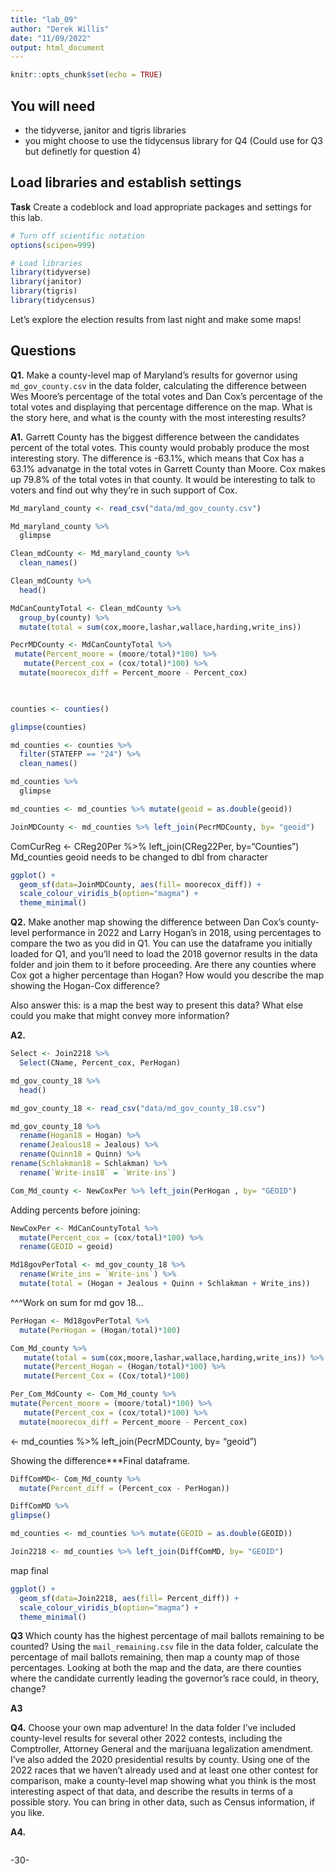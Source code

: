 ```yaml
---
title: "lab_09"
author: "Derek Willis"
date: "11/09/2022"
output: html_document
---
```


```r
knitr::opts_chunk$set(echo = TRUE)
```

## You will need

* the tidyverse, janitor and tigris libraries
* you might choose to use the tidycensus library for Q4 (Could use for Q3 but definetly for question 4)

## Load libraries and establish settings

**Task** Create a codeblock and load appropriate packages and settings for this lab.

```r
# Turn off scientific notation
options(scipen=999)

# Load libraries
library(tidyverse)
library(janitor)
library(tigris)
library(tidycensus)
```

Let's explore the election results from last night and make some maps! 

## Questions 

**Q1.** Make a county-level map of Maryland's results for governor using `md_gov_county.csv` in the data folder, calculating the difference between Wes Moore's percentage of the total votes and Dan Cox's percentage of the total votes and displaying that percentage difference on the map. What is the story here, and what is the county with the most interesting results?

**A1.**  Garrett County has the biggest difference between the candidates percent of the total votes. This county would probably produce the most interesting story. The difference is -63.1%, which means that Cox has a 63.1% advanatge in the total votes in Garrett County than Moore. Cox makes up 79.8% of the total votes in that county. It would be interesting to talk to voters and find out why they're in such support of Cox.   

```r
Md_maryland_county <- read_csv("data/md_gov_county.csv")

```


```r
Md_maryland_county %>% 
  glimpse
```

```r
Clean_mdCounty <- Md_maryland_county %>% 
  clean_names() 
```

```r
Clean_mdCounty %>% 
  head()
```


```r
MdCanCountyTotal <- Clean_mdCounty %>% 
  group_by(county) %>% 
  mutate(total = sum(cox,moore,lashar,wallace,harding,write_ins)) 
```

```r
PecrMDCounty <- MdCanCountyTotal %>% 
 mutate(Percent_moore = (moore/total)*100) %>% 
   mutate(Percent_cox = (cox/total)*100) %>% 
  mutate(moorecox_diff = Percent_moore - Percent_cox)
  
```

```r
```


```r
counties <- counties()

glimpse(counties)
```

```r
md_counties <- counties %>%
  filter(STATEFP == "24") %>% 
  clean_names()
```

```r
md_counties %>% 
  glimpse
```



```r
md_counties <- md_counties %>% mutate(geoid = as.double(geoid))

```


```r
JoinMDCounty <- md_counties %>% left_join(PecrMDCounty, by= "geoid")
```
ComCurReg <- CReg20Per %>% left_join(CReg22Per, by="Counties")
Md_counties geoid needs to be changed to dbl from character 

```r
ggplot() +
  geom_sf(data=JoinMDCounty, aes(fill= moorecox_diff)) +
  scale_colour_viridis_b(option="magma") +
  theme_minimal()
```

**Q2.** Make another map showing the difference between Dan Cox's county-level performance in 2022 and Larry Hogan's in 2018, using percentages to compare the two as you did in Q1. You can use the dataframe you initially loaded for Q1, and you'll need to load the 2018 governor results in the data folder and join them to it before proceeding. Are there any counties where Cox got a higher percentage than Hogan? How would you describe the map showing the Hogan-Cox difference?

Also answer this: is a map the best way to present this data? What else could you make that might convey more information?

**A2.** 

```r
Select <- Join2218 %>% 
  Select(CName, Percent_cox, PerHogan)
```




```r
md_gov_county_18 %>% 
  head()
```

```r
md_gov_county_18 <- read_csv("data/md_gov_county_18.csv")
```
```r
md_gov_county_18 %>% 
  rename(Hogan18 = Hogan) %>% 
  rename(Jealous18 = Jealous) %>% 
  rename(Quinn18 = Quinn) %>% 
rename(Schlakman18 = Schlakman) %>% 
  rename(`Write-ins18` = `Write-ins`)
```
```r
Com_Md_county <- NewCoxPer %>% left_join(PerHogan , by= "GEOID")
```

Adding percents before joining:

```r
NewCoxPer <- MdCanCountyTotal %>% 
  mutate(Percent_cox = (cox/total)*100) %>% 
  rename(GEOID = geoid)
```

```r
Md18govPerTotal <- md_gov_county_18 %>% 
  rename(Write_ins = `Write-ins`) %>% 
  mutate(total = (Hogan + Jealous + Quinn + Schlakman + Write_ins))
```

^^^Work on sum for md gov 18...

```r
PerHogan <- Md18govPerTotal %>% 
  mutate(PerHogan = (Hogan/total)*100)
```


```r
Com_Md_county %>% 
   mutate(total = sum(cox,moore,lashar,wallace,harding,write_ins)) %>% 
   mutate(Percent_Hogan = (Hogan/total)*100) %>% 
   mutate(Percent_Cox = (Cox/total)*100)
```

```r
Per_Com_MdCounty <- Com_Md_county %>% 
mutate(Percent_moore = (moore/total)*100) %>% 
   mutate(Percent_cox = (cox/total)*100) %>% 
  mutate(moorecox_diff = Percent_moore - Percent_cox)

```

<- md_counties %>% left_join(PecrMDCounty, by= "geoid")

Showing the difference***Final dataframe.

```r
DiffComMD<- Com_Md_county %>% 
  mutate(Percent_diff = (Percent_cox - PerHogan))
```
```r
DiffComMD %>% 
glimpse()
```

```r
md_counties <- md_counties %>% mutate(GEOID = as.double(GEOID))
```

```r
Join2218 <- md_counties %>% left_join(DiffComMD, by= "GEOID")
```

map final

```r
ggplot() +
  geom_sf(data=Join2218, aes(fill= Percent_diff)) +
  scale_colour_viridis_b(option="magma") +
  theme_minimal()
```



**Q3** Which county has the highest percentage of mail ballots remaining to be counted? Using the `mail_remaining.csv` file in the data folder, calculate the percentage of mail ballots remaining, then map a county map of those percentages. Looking at both the map and the data, are there counties where the candidate currently leading the governor's race could, in theory, change?

**A3** 


**Q4.** Choose your own map adventure! In the data folder I've included county-level results for several other 2022 contests, including the Comptroller, Attorney General and the marijuana legalization amendment. I've also added the 2020 presidential results by county. Using one of the 2022 races that we haven't already used and at least one other contest for comparison, make a county-level map showing what you think is the most interesting aspect of that data, and describe the results in terms of a possible story. You can bring in other data, such as Census information, if you like.

**A4.**  

```r

```
-30-
